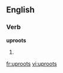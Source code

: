 ==English==

===Verb===
'''uproots'''

# {{third-person singular of|uproot}}

[[fr:uproots]]
[[vi:uproots]]